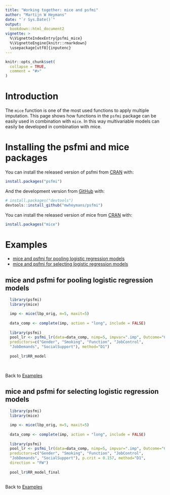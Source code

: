 ```yaml
---
title: "Working together: mice and psfmi"
author: "Martijn W Heymans"
date: "`r Sys.Date()`"
output:
  bookdown::html_document2
vignette: >
  %\VignetteIndexEntry{psfmi_mice}
  %\VignetteEngine{knitr::rmarkdown}
  \usepackage[utf8]{inputenc}
---
```


```r
knitr::opts_chunk$set(
  collapse = TRUE,
  comment = "#>"
)
```

# Introduction

The `mice` function is one of the most used functions to apply 
multiple imputation. This page shows how functions in the `psfmi` 
package can be easily used in combination with `mice`. In this way 
multivariable models can easily be developed in combination with mice.

# Installing the psfmi and mice packages

You can install the released version of psfmi from [CRAN](https://CRAN.R-project.org) with:

``` r
install.packages("psfmi")
```
And the development version from [GitHub](https://github.com/) with:

``` r
# install.packages("devtools")
devtools::install_github("mwheymans/psfmi")
```
You can install the released version of mice from [CRAN](https://CRAN.R-project.org) with:

``` r
install.packages("mice")

``` 
# Examples 

+ [mice and psfmi for pooling logistic regression models] 
+ [mice and psfmi for selecting logistic regression models]

## mice and psfmi for pooling logistic regression models

```r

  library(psfmi)
  library(mice)

  imp <- mice(lbp_orig, m=5, maxit=5) 
  
  data_comp <- complete(imp, action = "long", include = FALSE)
  
  library(psfmi)
  pool_lr <- psfmi_lr(data=data_comp, nimp=5, impvar=".imp", Outcome="Chronic",
  predictors=c("Gender", "Smoking", "Function", "JobControl",
  "JobDemands", "SocialSupport"), method="D1")
  
  pool_lr$RR_model
  
 
```

Back to [Examples]

## mice and psfmi for selecting logistic regression models

```r

  library(psfmi)
  library(mice)

  imp <- mice(lbp_orig, m=5, maxit=5) 
  
  data_comp <- complete(imp, action = "long", include = FALSE)
  
  library(psfmi)
  pool_lr <- psfmi_lr(data=data_comp, nimp=5, impvar=".imp", Outcome="Chronic",
  predictors=c("Gender", "Smoking", "Function", "JobControl",
  "JobDemands", "SocialSupport"), p.crit = 0.157, method="D1",
  direction = "FW")
  
  pool_lr$RR_model_final
 
```

Back to [Examples]